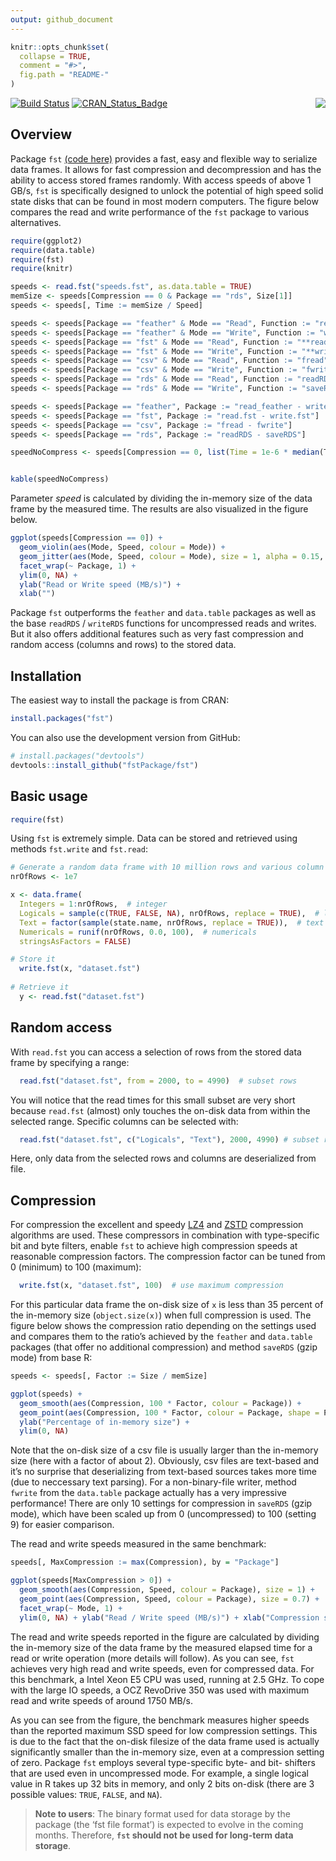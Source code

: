 ```yaml
---
output: github_document
---
```


<!-- README.md is generated from README.Rmd. Please edit that file -->

```r
knitr::opts_chunk$set(
  collapse = TRUE,
  comment = "#>",
  fig.path = "README-"
)
```


<img src="logo.png" align="right" />

[![Build Status](https://travis-ci.org/fstpackage/fst.svg?branch=master)](https://travis-ci.org/fstpackage/fst)
[![CRAN_Status_Badge](http://www.r-pkg.org/badges/version/fst)](https://cran.r-project.org/package=fst)


## Overview

Package `fst` [(code here)][fstRepo] provides a fast, easy and flexible way to serialize data frames. It allows for fast compression and decompression and has the ability to access stored frames randomly. With access speeds of above 1 GB/s, `fst` is specifically designed to unlock the potential of high speed solid state disks that can be found in most modern computers. The figure below compares the read and write performance of the `fst` package to various alternatives.


```r
require(ggplot2)
require(data.table)
require(fst)
require(knitr)

speeds <- read.fst("speeds.fst", as.data.table = TRUE)
memSize <- speeds[Compression == 0 & Package == "rds", Size[1]]
speeds <- speeds[, Time := memSize / Speed]

speeds <- speeds[Package == "feather" & Mode == "Read", Function := "read_feather"]
speeds <- speeds[Package == "feather" & Mode == "Write", Function := "write_feather"]
speeds <- speeds[Package == "fst" & Mode == "Read", Function := "**read.fst**"]
speeds <- speeds[Package == "fst" & Mode == "Write", Function := "**write.fst**"]
speeds <- speeds[Package == "csv" & Mode == "Read", Function := "fread"]
speeds <- speeds[Package == "csv" & Mode == "Write", Function := "fwrite"]
speeds <- speeds[Package == "rds" & Mode == "Read", Function := "readRDS"]
speeds <- speeds[Package == "rds" & Mode == "Write", Function := "saveRDS"]

speeds <- speeds[Package == "feather", Package := "read_feather - write_feather"]
speeds <- speeds[Package == "fst", Package := "read.fst - write.fst"]
speeds <- speeds[Package == "csv", Package := "fread - fwrite"]
speeds <- speeds[Package == "rds", Package := "readRDS - saveRDS"]

speedNoCompress <- speeds[Compression == 0, list(Time = 1e-6 * median(Time), `Size (MB)` = format(1e-6*median(Size), digits = 2), `Speed (MB/s)` = median(Speed), N = .N), by = "Function"]


kable(speedNoCompress)
```

Parameter *speed* is calculated by dividing the in-memory size of the data frame by the measured time. The results are also visualized in the figure below.

```r
ggplot(speeds[Compression == 0]) +
  geom_violin(aes(Mode, Speed, colour = Mode)) +
  geom_jitter(aes(Mode, Speed, colour = Mode), size = 1, alpha = 0.15, width = 0.25) +
  facet_wrap(~ Package, 1) +
  ylim(0, NA) +
  ylab("Read or Write speed (MB/s)") +
  xlab("")
```

Package `fst` outperforms the `feather` and `data.table` packages as well as the base `readRDS` / `writeRDS` functions for uncompressed reads and writes. But it also offers additional features such as very fast compression and random access (columns and rows) to the stored data.


## Installation

The easiest way to install the package is from CRAN:

```r
install.packages("fst")
```

You can also use the development version from GitHub:

```r
# install.packages("devtools")
devtools::install_github("fstPackage/fst")
```


## Basic usage

```r
require(fst)
```

Using `fst` is extremely simple. Data can be stored and retrieved using methods `fst.write` and `fst.read`:

```r
# Generate a random data frame with 10 million rows and various column types
nrOfRows <- 1e7

x <- data.frame(
  Integers = 1:nrOfRows,  # integer
  Logicals = sample(c(TRUE, FALSE, NA), nrOfRows, replace = TRUE),  # logical
  Text = factor(sample(state.name, nrOfRows, replace = TRUE)),  # text
  Numericals = runif(nrOfRows, 0.0, 100),  # numericals
  stringsAsFactors = FALSE)

# Store it
  write.fst(x, "dataset.fst")
  
# Retrieve it
  y <- read.fst("dataset.fst")
```


## Random access

With `read.fst` you can access a selection of rows from the stored data frame by specifying a range:

```r
  read.fst("dataset.fst", from = 2000, to = 4990)  # subset rows
```

You will notice that the read times for this small subset are very short because `read.fst` (almost) only touches the on-disk data from within the selected range. Specific columns can be selected with:

```r
  read.fst("dataset.fst", c("Logicals", "Text"), 2000, 4990) # subset rows and columns
```

Here, only data from the selected rows and columns are deserialized from file.

## Compression

For compression the excellent and speedy [LZ4][lz4Repo] and [ZSTD][zstdRepo] compression algorithms are used. These compressors in combination with type-specific bit and byte filters, enable `fst` to achieve high compression speeds at reasonable compression factors. The compression factor can be tuned from 0 (minimum) to 100 (maximum):

```r
  write.fst(x, "dataset.fst", 100)  # use maximum compression
```

For this particular data frame the on-disk size of `x` is less than 35 percent of the in-memory size (`object.size(x)`) when full compression is used. The figure below shows the compression ratio depending on the settings used and compares them to the ratio's achieved by the `feather` and `data.table` packages (that offer no additional compression) and method `saveRDS` (gzip mode) from base R:

```r
speeds <- speeds[, Factor := Size / memSize]

ggplot(speeds) +
  geom_smooth(aes(Compression, 100 * Factor, colour = Package)) +
  geom_point(aes(Compression, 100 * Factor, colour = Package, shape = Package), size = 2) +
  ylab("Percentage of in-memory size") +
  ylim(0, NA)
```

Note that the on-disk size of a csv file is usually larger than the in-memory size (here with a factor of about 2). Obviously, csv files are text-based and it's no surprise that deserializing from text-based sources takes more time (due to neccessary text parsing). For a non-binary-file writer, method `fwrite` from the `data.table` package actually has a very impressive performance! There are only 10 settings for compression in `saveRDS` (gzip mode), which have been scaled up from 0 (uncompressed) to 100 (setting 9) for easier comparison.

The read and write speeds measured in the same benchmark:

```r
speeds[, MaxCompression := max(Compression), by = "Package"]

ggplot(speeds[MaxCompression > 0]) +
  geom_smooth(aes(Compression, Speed, colour = Package), size = 1) +
  geom_point(aes(Compression, Speed, colour = Package), size = 0.7) +
  facet_wrap(~ Mode, 1) +
  ylim(0, NA) + ylab("Read / Write speed (MB/s)") + xlab("Compression setting")
```

The read and write speeds reported in the figure are calculated by dividing the in-memory size of the data frame by the measured elapsed time for a read or write operation (more details will follow). As you can see, `fst` achieves very high read and write speeds, even for compressed data. For this benchmark, a Intel Xeon E5 CPU was used, running  at 2.5 GHz. To cope with the large IO speeds, a OCZ RevoDrive 350 was used with maximum read and write speeds of around 1750 MB/s.

As you can see from the figure, the benchmark measures higher speeds than the reported maximum SSD speed for low compression settings. This is due to the fact that the on-disk filesize of the data frame used is actually significantly smaller than the in-memory size, even at a compression setting of zero. Package `fst` employs several type-specific byte- and bit- shifters that are used even in uncompressed mode. For example, a single logical value in R takes up 32 bits in memory, and only 2 bits on-disk (there are 3 possible values: `TRUE`, `FALSE`, and `NA`).


> **Note to users**: The binary format used for data storage by the package (the 'fst file format') is expected to evolve in the coming months. Therefore, **`fst` should not be used for long-term data storage**.

[fstRepo]: https://github.com/fstpackage/fst
[lz4Repo]: https://github.com/lz4/lz4
[zstdRepo]: https://github.com/facebook/zstd
